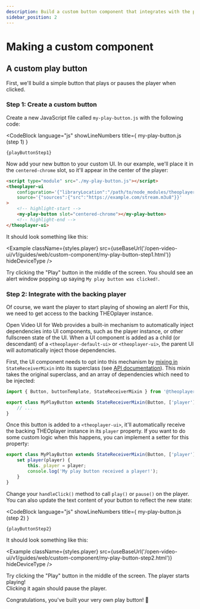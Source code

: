 ```yaml
---
description: Build a custom button component that integrates with the player, and which you can use in your own custom UI.
sidebar_position: 2
---
```


# Making a custom component


## A custom play button

First, we'll build a simple button that plays or pauses the player when clicked.

### Step 1: Create a custom button

Create a new JavaScript file called `my-play-button.js` with the following code:

<!-- See https://docusaurus.io/docs/markdown-features/react#importing-code-snippets -->

<CodeBlock
    language="js"
    showLineNumbers
    title={
        <Link href="https://github.com/THEOplayer/web-ui/blob/main/docs/static/open-video-ui/v1/guides/web/custom-component/my-play-button-step1.js">
            my-play-button.js (step 1)
        </Link>
    }
>
    {playButtonStep1}
</CodeBlock>

Now add your new button to your custom UI. In our example, we'll place it in the `centered-chrome` slot, so it'll appear in the center of the player:

```html
<script type="module" src="./my-play-button.js"></script>
<theoplayer-ui
    configuration='{"libraryLocation":"/path/to/node_modules/theoplayer/","license":"your_theoplayer_license_goes_here"}'
    source='{"sources":{"src":"https://example.com/stream.m3u8"}}'
>
    <!-- highlight-start -->
    <my-play-button slot="centered-chrome"></my-play-button>
    <!-- highlight-end -->
</theoplayer-ui>
```

It should look something like this:

<Example className={styles.player} src={useBaseUrl('/open-video-ui/v1/guides/web/custom-component/my-play-button-step1.html')} hideDeviceType />

Try clicking the "Play" button in the middle of the screen.
You should see an alert window popping up saying `My play button was clicked!`.

### Step 2: Integrate with the backing player

Of course, we want the player to start playing of showing an alert!
For this, we need to get access to the backing THEOplayer instance.

Open Video UI for Web provides a built-in mechanism to automatically inject dependencies into UI components,
such as the player instance, or other fullscreen state of the UI. When a UI component is added as a child (or descendant)
of a `<theoplayer-default-ui>` or `<theoplayer-ui>`, the parent UI will automatically inject those dependencies.

First, the UI component needs to opt into this mechanism by [mixing in](https://www.typescriptlang.org/docs/handbook/mixins.html)
`StateReceiverMixin` into its superclass (see [API documentation](https://theoplayer.github.io/web-ui/api/functions/StateReceiverMixin.html)).
This mixin takes the original superclass, and an array of dependencies which need to be injected:

```js
import { Button, buttonTemplate, StateReceiverMixin } from '@theoplayer/web-ui';

export class MyPlayButton extends StateReceiverMixin(Button, ['player']) {
    // ...
}
```

Once this button is added to a `<theoplayer-ui>`, it'll automatically receive the backing THEOplayer instance in its `player` property.
If you want to do some custom logic when this happens, you can implement a setter for this property:

```js
export class MyPlayButton extends StateReceiverMixin(Button, ['player']) {
    set player(player) {
        this._player = player;
        console.log('My play button received a player!');
    }
}
```

Change your `handleClick()` method to call `play()` or `pause()` on the player.
You can also update the text content of your button to reflect the new state:

<CodeBlock
    language="js"
    showLineNumbers
    title={
        <Link href="https://github.com/THEOplayer/web-ui/blob/main/docs/static/open-video-ui/v1/guides/web/custom-component/my-play-button-step2.js">
            my-play-button.js (step 2)
        </Link>
    }
>
    {playButtonStep2}
</CodeBlock>

It should look something like this:

<Example className={styles.player} src={useBaseUrl('/open-video-ui/v1/guides/web/custom-component/my-play-button-step2.html')} hideDeviceType />

Try clicking the "Play" button in the middle of the screen. The player starts playing!<br/>
Clicking it again should pause the player.

Congratulations, you've built your very own play button! 🎉
